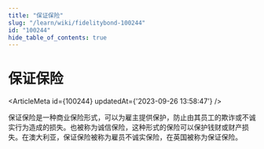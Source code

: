 ```yaml
---
title: "保证保险"
slug: "/learn/wiki/fidelitybond-100244"
id: "100244"
hide_table_of_contents: true
---
```



# 保证保险

<ArticleMeta id={100244} updatedAt={'2023-09-26 13:58:47'} />
<div className='border-solid border-b border-t-0 my-4 border-[var(--ifm-color-gray-300)]' />

保证保险是一种商业保险形式，可以为雇主提供保护，防止由其员工的欺诈或不诚实行为造成的损失。也被称为诚信保险，这种形式的保险可以保护钱财或财产损失。在澳大利亚，保证保险被称为雇员不诚实保险，在英国被称为保证保险。
